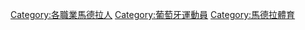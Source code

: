 [[Category:各職業馬德拉人|Category:各職業馬德拉人]]
[[Category:葡萄牙運動員|Category:葡萄牙運動員]]
[[Category:馬德拉體育|Category:馬德拉體育]]